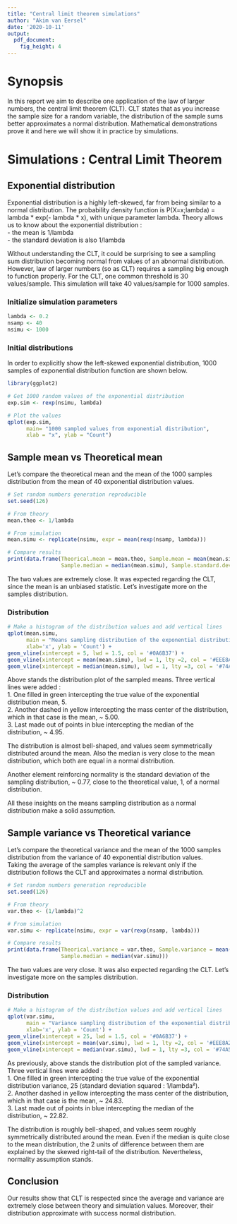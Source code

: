 ```yaml
---
title: "Central limit theorem simulations"
author: "Akim van Eersel"
date: '2020-10-11'
output: 
  pdf_document: 
    fig_height: 4
---
```


# Synopsis

In this report we aim to describe one application of the law of larger numbers, the central limit theorem (CLT). CLT states that as you increase the sample size for a random variable, the distribution of the sample sums better approximates a normal distribution. Mathematical demonstrations prove it and here we will show it in practice by simulations.

# Simulations : Central Limit Theorem

## Exponential distribution

Exponential distribution is a highly left-skewed, far from being similar to a normal distribution. The probability density function is P(X=x;lambda) = lambda * exp(- lambda * x), with unique parameter lambda. Theory allows us to know about the exponential distribution :  
      - the mean is 1/lambda  
      - the standard deviation is also 1/lambda  

Without understanding the CLT, it could be surprising to see a sampling sum distribution becoming normal from values of an abnormal distribution. However, law of larger numbers (so as CLT) requires a sampling big enough to function properly. For the CLT, one common threshold is 30 values/sample. This simulation will take 40 values/sample for 1000 samples.

### Initialize simulation parameters

```r
lambda <- 0.2
nsamp <- 40
nsimu <- 1000
```

### Initial distributions

In order to explicitly show the left-skewed exponential distribution, 1000 samples of exponential distribution function are shown below.
```r
library(ggplot2)

# Get 1000 random values of the exponential distribution
exp.sim <- rexp(nsimu, lambda)

# Plot the values
qplot(exp.sim,
      main= "1000 sampled values from exponential distribution",
      xlab = "x", ylab = "Count")
```


## Sample mean vs Theoretical mean

Let's compare the theoretical mean and the mean of the 1000 samples distribution from the mean of 40 exponential distribution values.
```r

# Set random numbers generation reproducible
set.seed(126)

# From theory
mean.theo <- 1/lambda

# From simulation
mean.simu <- replicate(nsimu, expr = mean(rexp(nsamp, lambda)))

# Compare results
print(data.frame(Theorical.mean = mean.theo, Sample.mean = mean(mean.simu), 
                 Sample.median = median(mean.simu), Sample.standard.deviation = sd(mean.simu)))
```

The two values are extremely close. It was expected regarding the CLT, since the mean is an unbiased statistic. Let's investigate more on the samples distribution.

### Distribution

```r

# Make a histogram of the distribution values and add vertical lines
qplot(mean.simu,
      main = "Means sampling distribution of the exponential distribution",
      xlab='x', ylab = 'Count') +
geom_vline(xintercept = 5, lwd = 1.5, col = '#0A6B37') + 
geom_vline(xintercept = mean(mean.simu), lwd = 1, lty =2, col = '#EEE8A2') +
geom_vline(xintercept = median(mean.simu), lwd = 1, lty =3, col = '#74A5F5')  
```

Above stands the distribution plot of the sampled means. Three vertical lines were added :  
1. One filled in green intercepting the true value of the exponential distribution mean, 5.  
2. Another dashed in yellow intercepting the mass center of the distribution, which in that case is the mean, ~ 5.00.  
3. Last made out of points in blue intercepting the median of the distribution, ~ 4.95.

The distribution is almost bell-shaped, and values seem symmetrically distributed around the mean. Also the median is very close to the mean distribution, which both are equal in a normal distribution.  

Another element reinforcing normality is the standard deviation of the sampling distribution, ~ 0.77, close to the theoretical value, 1, of a normal distribution.  

All these insights on the means sampling distribution as a normal distribution make a solid assumption.

## Sample variance vs Theoretical variance

Let's compare the theoretical variance and the mean of the 1000 samples distribution from the variance of 40 exponential distribution values.  
Taking the average of the samples variance is relevant only if the distribution follows the CLT and approximates a normal distribution.
```r

# Set random numbers generation reproducible
set.seed(126)

# From theory
var.theo <- (1/lambda)^2

# From simulation
var.simu <- replicate(nsimu, expr = var(rexp(nsamp, lambda)))

# Compare results
print(data.frame(Theorical.variance = var.theo, Sample.variance = mean(var.simu),
                 Sample.median = median(var.simu)))
```

The two values are very close. It was also expected regarding the CLT. Let's investigate more on the samples distribution.

### Distribution

```r

# Make a histogram of the distribution values and add vertical lines
qplot(var.simu,
      main = "Variance sampling distribution of the exponential distribution",
      xlab='x', ylab = 'Count') +
geom_vline(xintercept = 25, lwd = 1.5, col = '#0A6B37') + 
geom_vline(xintercept = mean(var.simu), lwd = 1, lty =2, col = '#EEE8A2') +
geom_vline(xintercept = median(var.simu), lwd = 1, lty =3, col = '#74A5F5')
```

As previously, above stands the distribution plot of the sampled variance. Three vertical lines were added :  
1. One filled in green intercepting the true value of the exponential distribution variance, 25 (standard deviation squared : 1/lambda²).  
2. Another dashed in yellow intercepting the mass center of the distribution, which in that case is the mean, ~ 24.83.  
3. Last made out of points in blue intercepting the median of the distribution, ~ 22.82.

The distribution is roughly bell-shaped, and values seem roughly symmetrically distributed around the mean. Even if the median is quite close to the mean distribution, the 2 units of difference between them are explained by the skewed right-tail of the distribution. Nevertheless, normality assumption stands.

## Conclusion

Our results show that CLT is respected since the average and variance are extremely close between theory and simulation values. Moreover, their distribution approximate with success normal distribution.